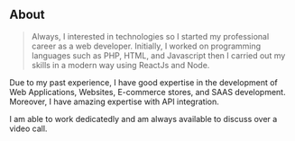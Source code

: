 ## About

> Always, I interested in technologies so I started my professional career as a web developer. Initially, I worked on programming languages such as PHP, HTML, and Javascript then I carried out my skills in a modern way using ReactJs and Node. 

Due to my past experience, I have good expertise in the development of Web Applications, Websites, E-commerce stores, and SAAS development. Moreover, I have amazing expertise with API integration.

I am able to work dedicatedly and am always available to discuss over a video call.


